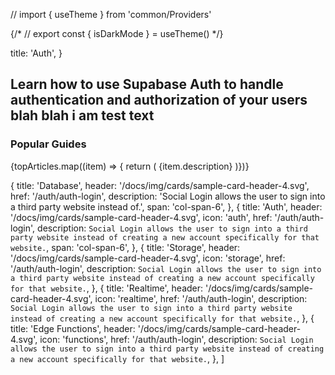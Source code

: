 // import { useTheme } from 'common/Providers'

{/* // export const { isDarkMode } = useTheme() */}

  title: 'Auth',
}

## Learn how to use Supabase Auth to handle authentication and authorization of your users blah blah i am test text

### Popular Guides

<div className="grid grid-cols-12 gap-6 not-prose">
  {topArticles.map((item) => {
    return (
      <Link
        href={`/${item.href}`}
        key={item.title}
        passHref
      >
        <a className={item.span ?? 'col-span-4'}>
          <GlassPanel
            title="Social Login"
            header="/docs/img/cards/sample-card-header-4.svg"
            span="col-span-6"
            background={false}
            //* isDarkMode={isDarkMode}
          >
            {item.description}
          </GlassPanel>
        </a>
      </Link>
    )})}

</div>

  {
    title: 'Database',
    header: '/docs/img/cards/sample-card-header-4.svg',
    href: '/auth/auth-login',
    description: 'Social Login allows the user to sign into a third party website instead of.',
    span: 'col-span-6',
  },
  {
    title: 'Auth',
    header: '/docs/img/cards/sample-card-header-4.svg',
    icon: 'auth',
    href: '/auth/auth-login',
    description: `
Social Login allows the user to sign into a third party website instead of creating a new account specifically for that website.
  `,
    span: 'col-span-6',
  },
  {
    title: 'Storage',
    header: '/docs/img/cards/sample-card-header-4.svg',
    icon: 'storage',
    href: '/auth/auth-login',
    description: `
Social Login allows the user to sign into a third party website instead of creating a new account specifically for that website.
  `,
  },
  {
    title: 'Realtime',
    header: '/docs/img/cards/sample-card-header-4.svg',
    icon: 'realtime',
    href: '/auth/auth-login',
    description: `
Social Login allows the user to sign into a third party website instead of creating a new account specifically for that website.
  `,
  },
  {
    title: 'Edge Functions',
    header: '/docs/img/cards/sample-card-header-4.svg',
    icon: 'functions',
    href: '/auth/auth-login',
    description: `
Social Login allows the user to sign into a third party website instead of creating a new account specifically for that website.
  `,
  },
]


